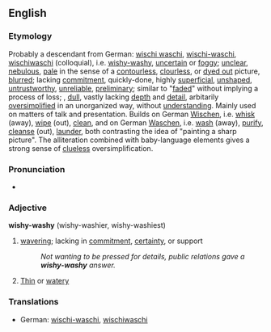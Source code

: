 ==English==

===Etymology===
{{substub}}

Probably a descendant from German: [[wischi waschi]], [[wischi-waschi]], [[wischiwaschi]] (colloquial), i.e. [[wishy-washy]], [[uncertain]] or [[foggy]]; [[unclear]], [[nebulous]], [[pale]] in the sense of a [[contourless]], [[clourless]], or [[dyed out]] picture, [[blurred]]; lacking [[commitment]], quickly-done, highly [[superficial]], [[unshaped]], [[untrustworthy]], [[unreliable]], [[preliminary]]; similar to "[[faded]]" without implying a process of loss; , [[dull]], vastly lacking [[depth]] and [[detail]], arbitarily [[oversimplified]] in an unorganized way, without [[understanding]]. Mainly used on matters of talk and presentation. Builds on German [[Wischen]], i.e. [[whisk]] (away), [[wipe]] (out), [[clean]], and on German [[Waschen]], i.e. [[wash]] (away), [[purify]], [[cleanse]] (out), [[launder]], both contrasting the idea of "painting a sharp picture". The alliteration combined with baby-language elements gives a strong sense of [[clueless]] oversimplification.

===Pronunciation===
*{{audio|en-us-wishy-washy.ogg|Audio (US)}}

===Adjective===
'''wishy-washy''' (wishy-washier, wishy-washiest)

#[[waver]]ing; lacking in [[commitment]], [[certainty]], or support
#:''Not wanting to be pressed for details, public relations gave a '''wishy-washy''' answer.''
# [[Thin]] or [[watery]]

===Translations===
{{top}}
*German: [[wischi-waschi]], [[wischiwaschi]]
{{mid}}

{{bottom}}